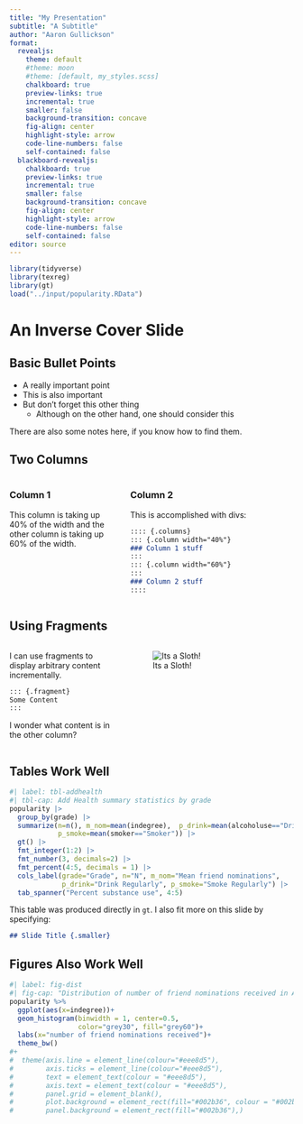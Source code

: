```yaml
---
title: "My Presentation"
subtitle: "A Subtitle"
author: "Aaron Gullickson"
format:
  revealjs:
    theme: default
    #theme: moon
    #theme: [default, my_styles.scss]
    chalkboard: true
    preview-links: true
    incremental: true
    smaller: false
    background-transition: concave
    fig-align: center
    highlight-style: arrow
    code-line-numbers: false
    self-contained: false
  blackboard-revealjs:
    chalkboard: true
    preview-links: true
    incremental: true
    smaller: false
    background-transition: concave
    fig-align: center
    highlight-style: arrow
    code-line-numbers: false
    self-contained: false
editor: source
---
```


```r
library(tidyverse)
library(texreg)
library(gt)
load("../input/popularity.RData")
```

# An Inverse Cover Slide {background-color="black" background-image="images/mikael-kristenson-3aVlWP-7bg8-unsplash.jpg"}

## Basic Bullet Points

- A really important point
- This is also important
- But don't forget this other thing
  - Although on the other hand, one should consider this

::: {.notes}
There are also some notes here, if you know how to find them.
:::

## Two Columns

:::: {.columns}
::: {.column width="40%"}
### Column 1

This column is taking up 40% of the width and the other column is taking up 60% of the width.
:::
::: {.column width="60%"}
### Column 2
This is accomplished with divs:
```markdown
:::: {.columns}
::: {.column width="40%"}
### Column 1 stuff
:::
::: {.column width="60%"}
:::
### Column 2 stuff
::::
```
:::

::::

## Using Fragments

:::: {.columns}
::: {.column width="40%"}
I can use fragments to display arbitrary content incrementally.

```markdown
::: {.fragment}
Some Content
:::
```
I wonder what content is in the other column?
:::
::: {.column width="60%"}
::: {.fragment}
![Its a Sloth!](images/sloth1.png)
:::
:::

::::


## Tables Work Well {.smaller}

```r
#| label: tbl-addhealth
#| tbl-cap: Add Health summary statistics by grade
popularity |>
  group_by(grade) |>
  summarize(n=n(), m_nom=mean(indegree),  p_drink=mean(alcoholuse=="Drinker"),
            p_smoke=mean(smoker=="Smoker")) |>
  gt() |>
  fmt_integer(1:2) |>
  fmt_number(3, decimals=2) |>
  fmt_percent(4:5, decimals = 1) |>
  cols_label(grade="Grade", n="N", m_nom="Mean friend nominations",
             p_drink="Drink Regularly", p_smoke="Smoke Regularly") |>
  tab_spanner("Percent substance use", 4:5)
```

This table was produced directly in `gt`. I also fit more on this slide by specifying:

```markdown
## Slide Title {.smaller}
```

## Figures Also Work Well

```r
#| label: fig-dist
#| fig-cap: "Distribution of number of friend nominations received in Add Health data"
popularity %>%
  ggplot(aes(x=indegree))+
  geom_histogram(binwidth = 1, center=0.5, 
                 color="grey30", fill="grey60")+
  labs(x="number of friend nominations received")+
  theme_bw()
#+
#  theme(axis.line = element_line(colour="#eee8d5"), 
#        axis.ticks = element_line(colour="#eee8d5"),
#        text = element_text(colour = "#eee8d5"),
#        axis.text = element_text(colour = "#eee8d5"), 
#        panel.grid = element_blank(), 
#        plot.background = element_rect(fill="#002b36", colour = "#002b36"),
#        panel.background = element_rect(fill="#002b36"),)
```